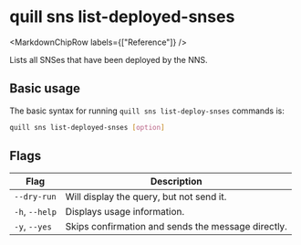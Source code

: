 
# quill sns list-deployed-snses

<MarkdownChipRow labels={["Reference"]} />

Lists all SNSes that have been deployed by the NNS.

## Basic usage

The basic syntax for running `quill sns list-deploy-snses` commands is:

```bash
quill sns list-deployed-snses [option]
```

## Flags

| Flag           | Description                                        |
|----------------|----------------------------------------------------|
| `--dry-run`    | Will display the query, but not send it.           |
| `-h`, `--help` | Displays usage information.                        |
| `-y`, `--yes`  | Skips confirmation and sends the message directly. |
